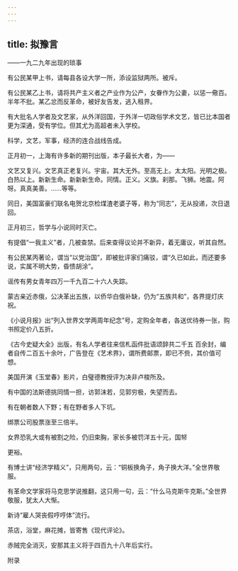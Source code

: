 ```yaml
---
---
---
```

title: 拟豫言
---



——一九二九年出现的琐事

有公民某甲上书，请每县各设大学一所，添设监狱两所。被斥。

有公民某乙上书，请将共产主义者之产业作为公产，女眷作为公妻，以惩一儆百。半年不批。某乙忿而反革命，被好友告发，逃入租界。

有大批名人学者及文艺家，从外洋回国，于外洋一切政俗学术文艺，皆已比本国者更为深通，受有学位。但其尤为高超者未入学校。

科学，文艺，军事，经济的连合战线告成。

正月初一，上海有许多新的期刊出版，本子最长大者，为——

文艺又复兴。文艺真正老复兴。宇宙。其大无外。至高无上。太太阳。光明之极。白热以上。新新生命。新新新生命。同情。正义。义旗。刹那。飞狮。地震。阿呀。真真美善。……等等。

同日，美国富豪们联名电贺北京检煤渣老婆子等，称为“同志”，无从投递，次日退回。

正月初三，哲学与小说同时灭亡。

有提倡“一我主义”者，几被查禁。后来查得议论并不新异，着无庸议，听其自然。

有公民某丙著论，谓当“以党治国”，即被批评家们痛驳，谓“久已如此，而还要多说，实属不明大势，昏愦胡涂”。

谣传有男女青年四万一千九百二十六人失踪。

蒙古亲近赤俄，公决革出五族，以侨华白俄补缺，仍为“五族共和”，各界提灯庆祝。

《小说月报》出“列入世界文学两周年纪念”号，定购全年者，各送优待券一张，购书照定价八五折。

《古今史疑大全》出版，有名人学者往来信札函件批语颂辞共二千五 百余封，编者自传二百五十余叶，广告登在《艺术界》，谓所费邮票，即已不赀，其价值可想。

美国开演《玉堂春》影片，白璧德教授评为决非卢梭所及。

有中国的法斯德挑同情一担，访郭沫若，见郭穷极，失望而去。

有在朝者数人下野；有在野者多人下坑。

绑票公司股票涨至三倍半。

女界恐乳大或有被割之险，仍旧束胸，家长多被罚洋五十元，国帑

更裕。

有博士讲“经济学精义”，只用两句，云：“铜板换角子，角子换大洋。”全世界敬服。

有革命文学家将马克思学说推翻，这只用一句，云：“什么马克斯牛克斯。”全世界敬服，犹太人大惭。

新诗“雇人哭丧假哼哼体”流行。

茶店，浴堂，麻花摊，皆寄售《现代评论》。

赤贼完全消灭，安那其主义将于四百九十八年后实行。

附录